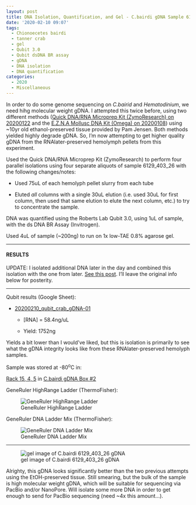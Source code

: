 ```yaml
---
layout: post
title: DNA Isolation, Quantification, and Gel - C.bairdi gDNA Sample 6129_403_26
date: '2020-02-10 09:07'
tags:
  - Chionoecetes bairdi
  - tanner crab
  - gel
  - Qubit 3.0
  - Qubit dsDNA BR assay
  - gDNA
  - DNA isolation
  - DNA quantification
categories:
  - 2020
  - Miscellaneous
---
```

In order to do some genome sequencing on _C.bairid_ and _Hematodinium_, we need hihg molecular weight gDNA. I attempted this twice before, using two different methods ([Quick DNA/RNA Microprep Kit (ZymoResearch) on 20200122](https://robertslab.github.io/sams-notebook/2020/01/22/DNA-Quality-Assessment-Agarose-Gel-for-C.bairdi-2010255-2729-gDNA-from-20200122.html) and the [E.Z.N.A Mollusc DNA Kit (Omega) on 20200108](https://robertslab.github.io/sams-notebook/2020/01/08/DNA-Isolation-and-Quantification-C.bairdi-gDNA-from-EtOH-Preserved-Tissue.html)) using ~10yr old ethanol-preserved tissue provided by Pam Jensen. Both methods yielded highly degrade gDNA. So, I'm now attempting to get higher quality gDNA from the RNAlater-preserved hemolymph pellets from this experiment.

Used the Quick DNA/RNA Microprep Kit (ZymoResearch) to perform four parallel isolations using four separate aliquots of sample 6129_403_26 with the following changes/notes:

- Used 75uL of each hemolyph pellet slurry from each tube

- Eluted _all_ columns with a single 30uL elution (i.e. used 30uL for first column, then used that same elution to elute the next column, etc.) to try to concentrate the sample.

DNA was quantified using the Roberts Lab Qubit 3.0, using 1uL of sample, with the ds DNA BR Assay (Invitrogen).

Used 4uL of sample (~200ng) to run on 1x low-TAE 0.8% agarose gel.


---

#### RESULTS

UPDATE: I isolated additional DNA later in the day and combined this isolation with the one from later. [See this post](https://robertslab.github.io/sams-notebook/2020/02/10/DNA-Isolation-&-Quantification-Additional-C.bairdi-gDNA-from-Sample-6129_403_26.html). I'll leave the original info below for posterity.

---

Qubit results (Google Sheet):

- [20200210_qubit_crab_gDNA-01](https://docs.google.com/spreadsheets/d/1NGJYpFNaCKFDlK8E-0uhMW_hQvun76uGvi0cTC_r3vM/edit?usp=sharing)

  - [RNA] = 58.4ng/uL

  - Yield: 1752ng

Yields a bit lower than I would've liked, but this is isolation is primarily to see what the gDNA integrity looks like from these RNAlater-preserved hemolyph samples.

Sample was stored at -80<sup>o</sup>C in:

[Rack 15, 4, 5](http://b.link/srlab-80C) in [C.bairdi gDNA Box #2](https://docs.google.com/spreadsheets/d/1EnI5UlvN8qoT3pB0VcP6Eu44BdiyyElToYA9VwukPEE/edit?usp=sharing)

GeneRuler HighRange Ladder (ThermoFisher):

![GeneRuler HighRange Ladder](https://github.com/RobertsLab/resources/blob/master/protocols/Commercial_Protocols/ThermoFisher_GeneRuler_HighRange_DNALadder_50ug.png?raw=true)

GeneRuler DNA Ladder Mix (ThermoFisher):

![GeneRuler DNA Ladder Mix](https://github.com/RobertsLab/resources/blob/master/protocols/Commercial_Protocols/ThermoFisher_OgeneRuler_DNA_Ladder_Mix_F100439.jpg?raw=true)

---


![gel image of C.bairdi 6129_403_26 gDNA](https://raw.githubusercontent.com/RobertsLab/sams-notebook/master/images/20200210_gel_cbai_6129_403_26_gDNA.jpg)

Alrighty, this gDNA looks significantly better than the two previous attempts using the EtOH-preserved tissue. Still smearing, but the bulk of the sample is high molecular weight gDNA, which will be suitable for sequencing via PacBio and/or NanoPore. Will isolate some more DNA in order to get enough to send for PacBio sequencing (need ~4x this amount...).
